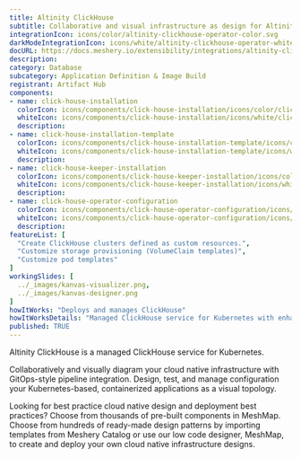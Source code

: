 ```yaml
---
title: Altinity ClickHouse
subtitle: Collaborative and visual infrastructure as design for Altinity ClickHouse
integrationIcon: icons/color/altinity-clickhouse-operator-color.svg
darkModeIntegrationIcon: icons/white/altinity-clickhouse-operator-white.svg
docURL: https://docs.meshery.io/extensibility/integrations/altinity-clickhouse-operator
description: 
category: Database
subcategory: Application Definition & Image Build
registrant: Artifact Hub
components: 
- name: click-house-installation
  colorIcon: icons/components/click-house-installation/icons/color/click-house-installation-color.svg
  whiteIcon: icons/components/click-house-installation/icons/white/click-house-installation-white.svg
  description: 
- name: click-house-installation-template
  colorIcon: icons/components/click-house-installation-template/icons/color/click-house-installation-template-color.svg
  whiteIcon: icons/components/click-house-installation-template/icons/white/click-house-installation-template-white.svg
  description: 
- name: click-house-keeper-installation
  colorIcon: icons/components/click-house-keeper-installation/icons/color/click-house-keeper-installation-color.svg
  whiteIcon: icons/components/click-house-keeper-installation/icons/white/click-house-keeper-installation-white.svg
  description: 
- name: click-house-operator-configuration
  colorIcon: icons/components/click-house-operator-configuration/icons/color/click-house-operator-configuration-color.svg
  whiteIcon: icons/components/click-house-operator-configuration/icons/white/click-house-operator-configuration-white.svg
  description: 
featureList: [
  "Create ClickHouse clusters defined as custom resources.",
  "Customize storage provisioning (VolumeClaim templates)",
  "Customize pod templates"
]
workingSlides: [
  ../_images/kanvas-visualizer.png,
  ../_images/kanvas-designer.png
]
howItWorks: "Deploys and manages ClickHouse"
howItWorksDetails: "Managed ClickHouse service for Kubernetes with enhanced features"
published: TRUE
---
```

<p>
Altinity ClickHouse is a managed ClickHouse service for Kubernetes.
</p>
<p>
    Collaboratively and visually diagram your cloud native infrastructure with GitOps-style pipeline integration. Design, test, and manage configuration your Kubernetes-based, containerized applications as a visual topology.
</p>
<p>
    Looking for best practice cloud native design and deployment best practices? Choose from thousands of pre-built components in MeshMap. Choose from hundreds of ready-made design patterns by importing templates from Meshery Catalog or use our low code designer, MeshMap, to create and deploy your own cloud native infrastructure designs.
</p>
